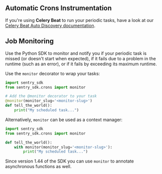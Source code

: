 ## Automatic Crons Instrumentation

If you're using **Celery Beat** to run your periodic tasks, have a look at our [Celery Beat Auto Discovery documentation](/platforms/python/integrations/celery/crons/).

## Job Monitoring

Use the Python SDK to monitor and notify you if your periodic task is missed (or doesn't start when expected), if it fails due to a problem in the runtime (such as an error), or if it fails by exceeding its maximum runtime.

Use the `monitor` decorator to wrap your tasks:

```python
import sentry_sdk
from sentry_sdk.crons import monitor

# Add the @monitor decorator to your task
@monitor(monitor_slug='<monitor-slug>')
def tell_the_world():
    print("My scheduled task...")
```

Alternatively, `monitor` can be used as a context manager:

```python
import sentry_sdk
from sentry_sdk.crons import monitor

def tell_the_world():
    with monitor(monitor_slug='<monitor-slug>'):
        print("My scheduled task...")
```

<Note>

Since version 1.44 of the SDK you can use `monitor` to annotate asynchronous
functions as well.

</Note>
